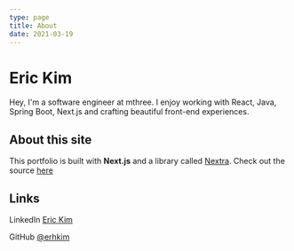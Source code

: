 ```yaml
---
type: page
title: About
date: 2021-03-19
---
```


# Eric Kim

Hey, I'm a software engineer at mthree. I enjoy working with React, Java, Spring Boot, Next.js and crafting beautiful front-end experiences.

## About this site

This portfolio is built with **Next.js** and a library called [Nextra](https://nextra.vercel.app/). Check out the source [here](https://github.com/erhkim/portfolio)

## Links

LinkedIn [Eric Kim](https://www.linkedin.com/in/erhkim/)

GitHub [@erhkim](https://github.com/erhkim)
